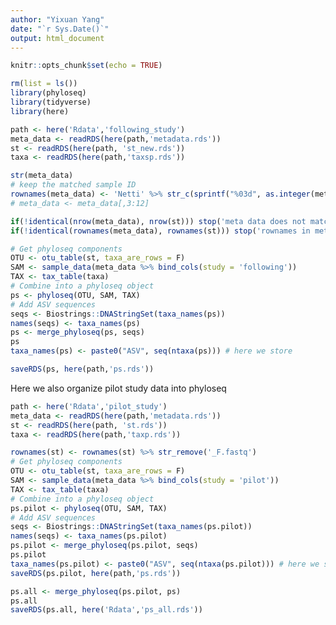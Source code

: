 ```yaml
---
author: "Yixuan Yang"
date: "`r Sys.Date()`"
output: html_document
---
```


```r
knitr::opts_chunk$set(echo = TRUE)
```

```r
rm(list = ls())
library(phyloseq)
library(tidyverse)
library(here)
```

```r
path <- here('Rdata','following_study')
meta_data <- readRDS(here(path,'metadata.rds'))
st <- readRDS(here(path, 'st_new.rds'))
taxa <- readRDS(here(path,'taxsp.rds'))

str(meta_data)
# keep the matched sample ID
rownames(meta_data) <- 'Netti' %>% str_c(sprintf("%03d", as.integer(meta_data$SampleID2)))
# meta_data <- meta_data[,3:12]

if(!identical(nrow(meta_data), nrow(st))) stop('meta data does not match with sequence table')
if(!identical(rownames(meta_data), rownames(st))) stop('rownames in meta data does not match with sequence table')
```

```r
# Get phyloseq components
OTU <- otu_table(st, taxa_are_rows = F)
SAM <- sample_data(meta_data %>% bind_cols(study = 'following'))
TAX <- tax_table(taxa)
# Combine into a phyloseq object
ps <- phyloseq(OTU, SAM, TAX)
# Add ASV sequences
seqs <- Biostrings::DNAStringSet(taxa_names(ps))
names(seqs) <- taxa_names(ps)
ps <- merge_phyloseq(ps, seqs)
ps
taxa_names(ps) <- paste0("ASV", seq(ntaxa(ps))) # here we store 
```

```r
saveRDS(ps, here(path,'ps.rds'))
```

Here we also organize pilot study data into phyloseq

```r
path <- here('Rdata','pilot_study')
meta_data <- readRDS(here(path,'metadata.rds'))
st <- readRDS(here(path, 'st.rds'))
taxa <- readRDS(here(path,'taxp.rds'))
```

```r
rownames(st) <- rownames(st) %>% str_remove('_F.fastq')
# Get phyloseq components
OTU <- otu_table(st, taxa_are_rows = F)
SAM <- sample_data(meta_data %>% bind_cols(study = 'pilot'))
TAX <- tax_table(taxa)
# Combine into a phyloseq object
ps.pilot <- phyloseq(OTU, SAM, TAX)
# Add ASV sequences
seqs <- Biostrings::DNAStringSet(taxa_names(ps.pilot))
names(seqs) <- taxa_names(ps.pilot)
ps.pilot <- merge_phyloseq(ps.pilot, seqs)
ps.pilot
taxa_names(ps.pilot) <- paste0("ASV", seq(ntaxa(ps.pilot))) # here we store 
saveRDS(ps.pilot, here(path,'ps.rds'))
```


```r
ps.all <- merge_phyloseq(ps.pilot, ps)
ps.all
saveRDS(ps.all, here('Rdata','ps_all.rds'))
```

